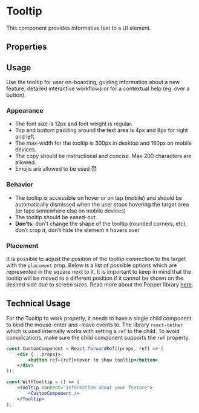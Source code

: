

<Meta of={TooltipStories} />

# Tooltip

This component provides informative text to a UI element.

<Primary />

## Properties

<ArgTypes of={TooltipStories} />

## Usage

Use the tooltip for user on-boarding, guiding information about a new feature, detailed interactive workflows or for a contextual help (eg. over a button).

### Appearance

-   The font size is 12px and font weight is regular.
-   Top and bottom padding around the text area is 4px and 8px for right and left.
-   The max-width for the tooltip is 300px in desktop and 160px on mobile devices.
-   The copy should be instructional and concise. Max 200 characters are allowed.
-   Emojis are allowed to be used 😇

### Behavior

-   The tooltip is accessible on hover or on tap (mobile) and should be automatically dismissed when the user stops hovering
    the target area (or taps somewhere else on mobile devices)
-   The tooltip should be eased-out.
-   **Don’ts:** don't change the shape of the tooltip (rounded corners, etc), don’t crop it, don’t hide the element it hovers over

### Placement

It is possible to adjust the position of the tooltip connection to the target with the `placement` prop. Below is a list
of possible options which are represented in the square next to it. It is important to keep in mind that the tooltip
will be moved to a different position if it cannot be shown on the desired side due to screen sizes. Read more about the
Popper library [here](https://popper.js.org/).

<Unstyled>
    <TooltipPlacementExample />
</Unstyled>

## Technical Usage

For the Tooltip to work properly, it needs to have a single child component to bind the mouse-enter and -leave events to.
The library `react-tether` which is used internally works with setting a `ref` to the child. To avoid complications, make
sure the child component supports the `ref` property.

```jsx
const CustomComponent = React.forwardRef((props, ref) => (
    <div {...props}>
        <button ref={ref}>Hover to show tooltip</button>
    </div>
));

const WithTooltip = () => (
    <Tooltip content="Information about your feature">
        <CustomComponent />
    </Tooltip>
);
```

<Stories includePrimary={false} />
